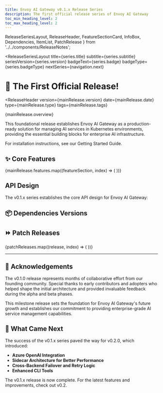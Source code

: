 ```yaml
---
title: Envoy AI Gateway v0.1.x Release Series
description: The first official release series of Envoy AI Gateway
toc_min_heading_level: 2
toc_max_heading_level: 2
---
```


  ReleaseSeriesLayout,
  ReleaseHeader,
  FeatureSectionCard,
  InfoBox,
  Dependencies,
  ItemList,
  PatchRelease
} from '../../components/ReleaseNotes';


<ReleaseSeriesLayout
  title={series.title}
  subtitle={series.subtitle}
  seriesVersion={series.version}
  badgeText={series.badge}
  badgeType={series.badgeType}
  nextSeries={navigation.next}
>

# 🎉 The First Official Release!

<ReleaseHeader
  version={mainRelease.version}
  date={mainRelease.date}
  type={mainRelease.type}
  tags={mainRelease.tags}
>

{mainRelease.overview}

This foundational release establishes Envoy AI Gateway as a production-ready solution for managing AI services in Kubernetes environments, providing the essential building blocks for enterprise AI infrastructure.

</ReleaseHeader>

<InfoBox type="info" title="Installation">
  For installation instructions, see our <Link to="/docs/getting-started/installation">Getting Started Guide</Link>.
</InfoBox>

## ✨ Core Features

{mainRelease.features.map((featureSection, index) => (
  <FeatureSectionCard key={index} section={featureSection} />
))}

## API Design

The v0.1.x series establishes the core API design for Envoy AI Gateway:

<ItemList items={mainRelease.apiChanges} />

## 📦 Dependencies Versions

<Dependencies title="Dependencies and Infrastructure" dependencies={mainRelease.dependencies} />


## ⏩ Patch Releases

{patchReleases.map((release, index) => (
  <PatchRelease
    key={index}
    version={release.version}
    date={release.date}
    type={release.type}
    tags={release.tags}
    overview={release.overview}
    features={release.features}
    bugFixes={release.bugFixes}
  />
))}

---

## 🙏 Acknowledgements

The v0.1.0 release represents months of collaborative effort from our founding community. Special thanks to early contributors and adopters who helped shape the initial architecture and provided invaluable feedback during the alpha and beta phases.

This milestone release sets the foundation for Envoy AI Gateway's future growth and establishes our commitment to providing enterprise-grade AI service management capabilities.


## 🔮 What Came Next

The success of the v0.1.x series paved the way for v0.2.0, which introduced:

- **Azure OpenAI Integration**
- **Sidecar Architecture for Better Performance**
- **Cross-Backend Failover and Retry Logic**
- **Enhanced CLI Tools**

<InfoBox type="success" title="v0.1 is now complete">
  The v0.1.x release is now complete. For the latest features and improvements, check out <Link to="/release-notes/v0.2">v0.2</Link>.
</InfoBox>

</ReleaseSeriesLayout>
